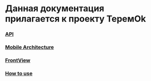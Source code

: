 # Данная документация прилагается к проекту ТеремOk

### [API](https://docs.page/ShoshiDeveloper/smarthome_docs/api/)<br/>
### [Mobile Architecture](https://docs.page/ShoshiDeveloper/smarthome_docs/architecture/architecture)<br/>
### [FrontView](https://docs.page/ShoshiDeveloper/smarthome_docs/frontview/)<br/>
### [How to use](https://docs.page/ShoshiDeveloper/smarthome_docs/how-to-use/)
